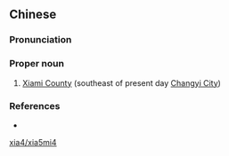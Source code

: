 ==Chinese==
{{zh-forms}}

===Pronunciation===
{{zh-pron
|m=Xiàmì
|cat=pn
}}

===Proper noun===
{{zh-proper noun}}

# {{lb|zh|archaic}} [[w:Weifang|Xiami County]] (southeast of present day [[w:Weifang|Changyi City]])

===References===
* {{cite-book
|last=Luo
|first=Guanzhong
|authorlink=w:Luo Guanzhong
|coauthors=
|year=
|title=Annotated [[s:Romance of the Three Kingdoms/Chapter 2#18|Romance of the Three Kingdoms/Chapter 2]], page 29, note 43
|language=Mandarin
|publisher=
|location=
|isbn=957911305X
}}

[[Category:Mandarin archaic terms|xia4/xia5mi4]]